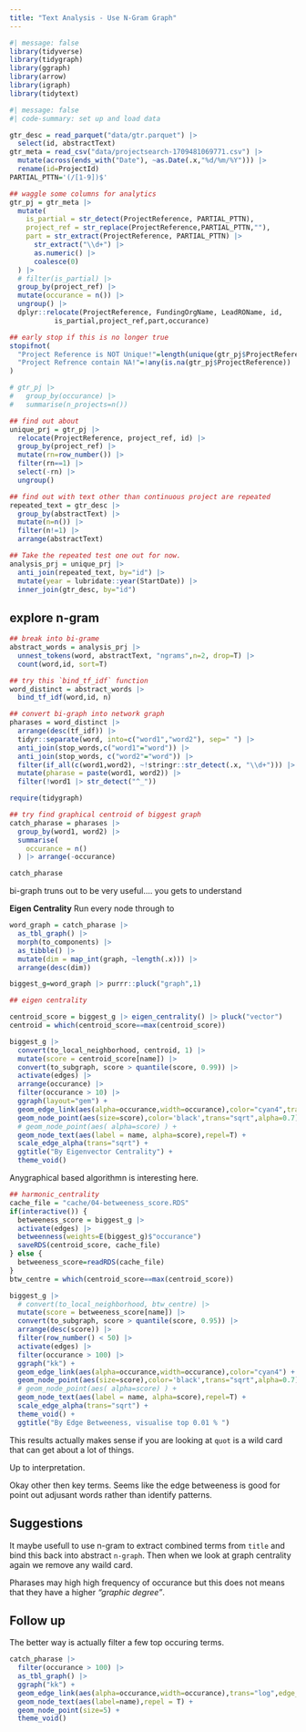 ```yaml
---
title: "Text Analysis - Use N-Gram Graph"
---
```


```r
#| message: false
library(tidyverse)
library(tidygraph)
library(ggraph)
library(arrow)
library(igraph)
library(tidytext)
```


```r
#| message: false
#| code-summary: set up and load data

gtr_desc = read_parquet("data/gtr.parquet") |> 
  select(id, abstractText)
gtr_meta = read_csv("data/projectsearch-1709481069771.csv") |> 
  mutate(across(ends_with("Date"), ~as.Date(.x,"%d/%m/%Y"))) |> 
  rename(id=ProjectId)
PARTIAL_PTTN='(/[1-9])$'

## waggle some columns for analytics
gtr_pj = gtr_meta |>
  mutate(
    is_partial = str_detect(ProjectReference, PARTIAL_PTTN),
    project_ref = str_replace(ProjectReference,PARTIAL_PTTN,""),
    part = str_extract(ProjectReference, PARTIAL_PTTN) |> 
      str_extract("\\d+") |> 
      as.numeric() |> 
      coalesce(0)
  ) |> 
  # filter(is_partial) |> 
  group_by(project_ref) |>
  mutate(occurance = n()) |> 
  ungroup() |> 
  dplyr::relocate(ProjectReference, FundingOrgName, LeadROName, id, 
           is_partial,project_ref,part,occurance)

## early stop if this is no longer true
stopifnot(
  "Project Reference is NOT Unique!"=length(unique(gtr_pj$ProjectReference)) == nrow(gtr_pj),
  "Project Refrence contain NA!"=!any(is.na(gtr_pj$ProjectReference))
)

# gtr_pj |>
#   group_by(occurance) |> 
#   summarise(n_projects=n())

## find out about 
unique_prj = gtr_pj |>
  relocate(ProjectReference, project_ref, id) |> 
  group_by(project_ref) |> 
  mutate(rn=row_number()) |> 
  filter(rn==1) |> 
  select(-rn) |> 
  ungroup()

## find out with text other than continuous project are repeated
repeated_text = gtr_desc |> 
  group_by(abstractText) |> 
  mutate(n=n()) |> 
  filter(n!=1) |>
  arrange(abstractText)

## Take the repeated test one out for now.
analysis_prj = unique_prj |> 
  anti_join(repeated_text, by="id") |> 
  mutate(year = lubridate::year(StartDate)) |>
  inner_join(gtr_desc, by="id")
```


## explore n-gram

```r

## break into bi-grame
abstract_words = analysis_prj |>
  unnest_tokens(word, abstractText, "ngrams",n=2, drop=T) |> 
  count(word,id, sort=T)

## try this `bind_tf_idf` function
word_distinct = abstract_words |> 
  bind_tf_idf(word,id, n)

## convert bi-graph into network graph
pharases = word_distinct |> 
  arrange(desc(tf_idf)) |> 
  tidyr::separate(word, into=c("word1","word2"), sep=" ") |> 
  anti_join(stop_words,c("word1"="word")) |> 
  anti_join(stop_words, c("word2"="word")) |> 
  filter(if_all(c(word1,word2), ~!stringr::str_detect(.x, "\\d+"))) |> 
  mutate(pharase = paste(word1, word2)) |> 
  filter(!word1 |> str_detect("^_"))

require(tidygraph)

## try find graphical centroid of biggest graph
catch_pharase = pharases |> 
  group_by(word1, word2) |> 
  summarise(
    occurance = n()
  ) |> arrange(-occurance)

catch_pharase
```
bi-graph truns out to be very useful.... you gets to understand 



**Eigen Centrality** 
Run every node through to


```r
word_graph = catch_pharase |> 
  as_tbl_graph() |> 
  morph(to_components) |> 
  as_tibble() |> 
  mutate(dim = map_int(graph, ~length(.x))) |> 
  arrange(desc(dim))

biggest_g=word_graph |> purrr::pluck("graph",1)

## eigen centrality

centroid_score = biggest_g |> eigen_centrality() |> pluck("vector")
centroid = which(centroid_score==max(centroid_score))

biggest_g |> 
  convert(to_local_neighborhood, centroid, 1) |>  
  mutate(score = centroid_score[name]) |>
  convert(to_subgraph, score > quantile(score, 0.99)) |> 
  activate(edges) |> 
  arrange(occurance) |> 
  filter(occurance > 10) |> 
  ggraph(layout="gem") +
  geom_edge_link(aes(alpha=occurance,width=occurance),color="cyan4",trans="log") +
  geom_node_point(aes(size=score),color='black',trans="sqrt",alpha=0.7) +
  # geom_node_point(aes( alpha=score) ) +
  geom_node_text(aes(label = name, alpha=score),repel=T) + 
  scale_edge_alpha(trans="sqrt") +
  ggtitle("By Eigenvector Centrality") +
  theme_void()
```
Anygraphical based algorithmn is interesting here.

```r
## harmonic_centrality
cache_file = "cache/04-betweeness_score.RDS"
if(interactive()) {
  betweeness_score = biggest_g |> 
  activate(edges) |>
  betweenness(weights=E(biggest_g)$"occurance")
  saveRDS(centroid_score, cache_file)
} else {
  betweeness_score=readRDS(cache_file)
}
btw_centre = which(centroid_score==max(centroid_score))

biggest_g |> 
  # convert(to_local_neighborhood, btw_centre) |> 
  mutate(score = betweeness_score[name]) |> 
  convert(to_subgraph, score > quantile(score, 0.95)) |> 
  arrange(desc(score)) |> 
  filter(row_number() < 50) |> 
  activate(edges) |> 
  filter(occurance > 100) |> 
  ggraph("kk") +
  geom_edge_link(aes(alpha=occurance,width=occurance),color="cyan4") +
  geom_node_point(aes(size=score),color='black',trans="sqrt",alpha=0.7) +
  # geom_node_point(aes( alpha=score) ) +
  geom_node_text(aes(label = name, alpha=score),repel=T) + 
  scale_edge_alpha(trans="sqrt") +
  theme_void() +
  ggtitle("By Edge Betweeness, visualise top 0.01 % ")
```
This results actually makes sense if you are looking at `quot` is a wild card
that can get about a lot of things. 

Up to interpretation.

Okay other then key terms. Seems like the edge betweeness is good for point out 
adjusant words rather than identify patterns.



## Suggestions

It maybe usefull to use n-gram to extract combined terms from `title` and bind this 
back into abstract `n-graph`. 
Then when we look at graph centrality again we remove any waild card.

Pharases may high high frequency of occurance but this does not means that they 
have a higher *"graphic degree"*.

## Follow up

The better way is actually filter a few top occuring terms. 

```r
catch_pharase |> 
  filter(occurance > 100) |> 
  as_tbl_graph() |> 
  ggraph("kk") +
  geom_edge_link(aes(alpha=occurance,width=occurance),trans="log",edge_colour ="cyan4") +
  geom_node_text(aes(label=name),repel = T) + 
  geom_node_point(size=5) +
  theme_void()
```


